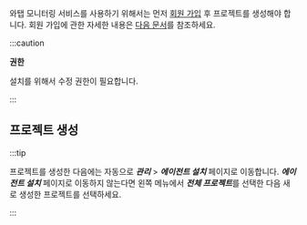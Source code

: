 와탭 모니터링 서비스를 사용하기 위해서는 먼저 [회원 가입](https://www.whatap.io/ko/signup/) 후 프로젝트를 생성해야 합니다. 회원 가입에 관한 자세한 내용은 [다음 문서](../account/account-manage)를 참조하세요.

:::caution

**권한**

설치를 위해서 수정 권한이 필요합니다.

:::

## 프로젝트 생성


<Createprojectintrov2 />

:::tip

프로젝트를 생성한 다음에는 자동으로 ***관리*** > ***에이전트 설치*** 페이지로 이동합니다. ***에이전트 설치*** 페이지로 이동하지 않는다면 왼쪽 메뉴에서 ***전체 프로젝트***를 선택한 다음 새로 생성한 프로젝트를 선택하세요.

:::